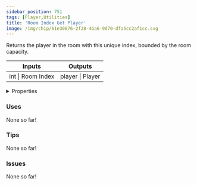 ```yaml
---
sidebar_position: 751
tags: [Player,Utilities]
title: 'Room Index Get Player'
image: /img/chip/61e30876-2f28-4ba6-9d70-dfa5cc2af1cc.svg
---
```


Returns the player in the room with this unique index, bounded by the room capacity.



<IChip uuid="61e30876-2f28-4ba6-9d70-dfa5cc2af1cc"/>

<table><thead><tr><th>Inputs</th><th>Outputs</th></tr></thead><tbody><tr><td>int | Room Index</td><td>player | Player</td></tr></tbody></table>

<details>
  <summary>Properties</summary>
  <div>
    <div>
    <table>
      <tbody>
        <tr>
          <td>Is beta required?</td>
          <td>No</td>
        </tr>
        <tr>
          <td>Is chip a trolling risk?</td>
          <td>No</td>
        </tr>
        <tr>
          <td>Is chip a role assignment risk?</td>
          <td>No</td>
        </tr>
        <tr>
          <td>Chip UUID</td>
          <td>61e30876-2f28-4ba6-9d70-dfa5cc2af1cc</td>
        </tr>
        <tr>
          <td>Room availability</td>
          <td>Available everywhere</td>
        </tr>
      </tbody>
    </table>
    </div>
  </div>
</details>

### Uses

None so far!

### Tips

None so far!

### Issues

None so far!